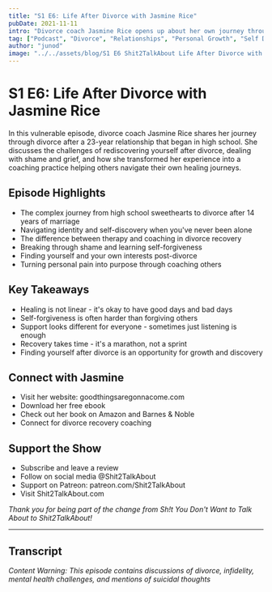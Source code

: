 ```yaml
---
title: "S1 E6: Life After Divorce with Jasmine Rice"
pubDate: 2021-11-11
intro: "Divorce coach Jasmine Rice opens up about her own journey through divorce after a 23-year relationship, sharing insights on healing, rediscovering yourself, and turning pain into purpose as she helps others navigate their own paths forward."
tag: ["Podcast", "Divorce", "Relationships", "Personal Growth", "Self Discovery", "Mental Health", "Healing", "Life Coaching"]
author: "junod"
image: "../../assets/blog/S1 E6 Shit2TalkAbout Life After Divorce with Jasmine Rice.png"
---
```


# S1 E6: Life After Divorce with Jasmine Rice

In this vulnerable episode, divorce coach Jasmine Rice shares her journey through divorce after a 23-year relationship that began in high school. She discusses the challenges of rediscovering yourself after divorce, dealing with shame and grief, and how she transformed her experience into a coaching practice helping others navigate their own healing journeys.

## Episode Highlights

- The complex journey from high school sweethearts to divorce after 14 years of marriage
- Navigating identity and self-discovery when you've never been alone
- The difference between therapy and coaching in divorce recovery
- Breaking through shame and learning self-forgiveness
- Finding yourself and your own interests post-divorce
- Turning personal pain into purpose through coaching others

## Key Takeaways

- Healing is not linear - it's okay to have good days and bad days
- Self-forgiveness is often harder than forgiving others
- Support looks different for everyone - sometimes just listening is enough
- Recovery takes time - it's a marathon, not a sprint
- Finding yourself after divorce is an opportunity for growth and discovery

## Connect with Jasmine

- Visit her website: goodthingsaregonnacome.com
- Download her free ebook
- Check out her book on Amazon and Barnes & Noble
- Connect for divorce recovery coaching

## Support the Show

- Subscribe and leave a review
- Follow on social media @Shit2TalkAbout
- Support on Patreon: patreon.com/Shit2TalkAbout
- Visit Shit2TalkAbout.com

*Thank you for being part of the change from Sh!t You Don't Want to Talk About to Shit2TalkAbout!*

---

## Transcript

*Content Warning: This episode contains discussions of divorce, infidelity, mental health challenges, and mentions of suicidal thoughts*